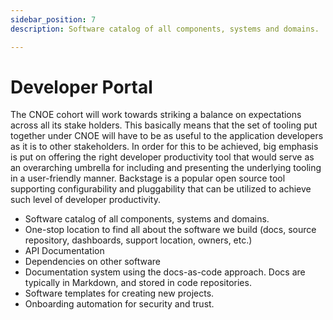 ```yaml
---
sidebar_position: 7
description: Software catalog of all components, systems and domains.

---
```


# Developer Portal

The CNOE cohort will work towards striking a balance on expectations across all its stake holders. This basically means that the set of tooling put together under CNOE will have to be as useful to the application developers as it is to other stakeholders. In order for this to be achieved, big emphasis is put on offering the right developer productivity tool that would serve as an overarching umbrella for including and presenting the underlying tooling in a user-friendly manner. Backstage is a popular open source tool supporting configurability and pluggability that can be utilized to achieve such level of developer productivity.

- Software catalog of all components, systems and domains.
- One-stop location to find all about the software we build (docs, source repository, dashboards, support location, owners, etc.)
- API Documentation
- Dependencies on other software
- Documentation system using the docs-as-code approach. Docs are typically in Markdown, and stored in code repositories.
- Software templates for creating new projects.
- Onboarding automation for security and trust.


